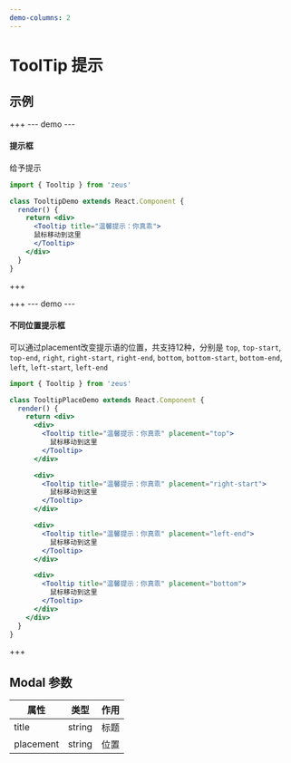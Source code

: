 ```yaml
---
demo-columns: 2
---
```

# ToolTip 提示
## 示例

+++
--- demo ---
#### 提示框
给予提示

``` jsx
import { Tooltip } from 'zeus'

class TooltipDemo extends React.Component {
  render() {
    return <div>
      <Tooltip title="温馨提示：你真乖">
      鼠标移动到这里
      </Tooltip>
    </div>
  }
}
```
+++

+++
--- demo ---
#### 不同位置提示框
可以通过placement改变提示语的位置，共支持12种，分别是 `top`, `top-start`, `top-end`, `right`, `right-start`, `right-end`, `bottom`, `bottom-start`, `bottom-end`, `left`, `left-start`, `left-end`

``` jsx
import { Tooltip } from 'zeus'

class TooltipPlaceDemo extends React.Component {
  render() {
    return <div>
      <div>
        <Tooltip title="温馨提示：你真乖" placement="top">
          鼠标移动到这里
        </Tooltip>
      </div>

      <div>
        <Tooltip title="温馨提示：你真乖" placement="right-start">
          鼠标移动到这里
        </Tooltip>
      </div>

      <div>
        <Tooltip title="温馨提示：你真乖" placement="left-end">
          鼠标移动到这里
        </Tooltip>
      </div>

      <div>
        <Tooltip title="温馨提示：你真乖" placement="bottom">
          鼠标移动到这里
        </Tooltip>
      </div>
    </div>
  }
}
```
+++

## Modal 参数
| 属性      | 类型    | 作用         |
| -- | -- | -- |
| title | string | 标题 |
| placement | string | 位置 | 
